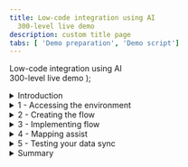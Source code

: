 ```yaml
---
title: Low-code integration using AI
  300-level live demo
description: custom title page
tabs: [ 'Demo preparation', 'Demo script']
---
```


  <span>
    Low-code integration using AI <br /> 300-level live demo
  </span> );

<span id="top"></span>

<details>
<summary>Introduction</summary>

<br/>

Data mapping is among the most important design steps in building an integration flow. This design-time task is usually the most tedious, time-consuming, complex, and error-prone because it requires deep understanding of all the data fields on the source and target systems. Building a successful data mapping also requires business analysis, domain expertise, and technical knowledge on both source and target systems.

<br/>

Our goal in creating Mapping Assist was to simplify and automate data mapping. And when coupled with the extensive list of pre-built, security rich connectors, it can accelerate the delivery of value to the business through integration.

<br/>

This demo uses AI and low-code integration to synchronize contact information between Salesforce and Insightly CRM. We will recognize and automatically match high confidence field matches and recommend and assist with matching other fields where there is lower confidence. The Mapping Assist capability learns from previously accepted matches to raise the confidence levels in the future.

<br/>

Using AI-assisted mapping, we can reduce errors and speed integration development.

<br/>

In the demo, we will execute the following steps: <br/>
•	Access the Cloud Pak for Integration environment and explore the capabilities <br/>
•	Create and implement an API-enabled flow to map the fields for 'contact' between Salesforce and Insightly CRM <br/>
•	Auto-map all fields wherever the matching confidence is higher than 80% <br/>
•	Process relevant and fine-grained field level suggestions that are provided when the confidence is between 30%-100% <br/>
•	Generate a data transformation when the field formats do not match <br/>
•	Execute the flow to see the results <br/>

<br/>

Let’s get started!

<br/>

(Demo slides [here](./Mapping-Assist-Opening-and-Closing-Slides.pptx))

<br/>

</details>

<details>
<summary>1 - Accessing the environment</summary>

<br/>

| **1.1** | **Log in to Cloud Pak for Integration** |
| :--- | :--- |
| **Actions** | Open Cloud Pak for Integration and click on **IBM provided credentials (admin only)** <br/><br/> Log in with your admin user and password |
| **Narration** | As businesses execute a digital transformation, every organization seeks to move faster than before. But going fast without the right approach, guided by real-world operational data, has caused 70% of digital transformations to fail. A new approach with automation and continuous improvement fed by AI algorithms is required. IBM Cloud Pak for Integration is a hybrid integration solution that provides an automated and closed-loop lifecycle across multiple styles of enterprise integration. With IBM Cloud Pak for Integration, companies can speed integration development, reduce costs and maintain enhanced security, governance and availability. Let’s see IBM Cloud Pak for Integration in action. Here I have a cloud version of the product on IBM Cloud. Let me log in. |
| **Screenshots** | <br/> ![](images/mapping-assist-1-1-1.png) <br/><br/> ![](images/mapping-assist-1-1-2.png) |

| **1.2** | **Cloud Pak for Integration home** |
| :--- | :--- |
| **Action** | Show the home page and click on **Integration Capabilities** |
| **Narration** | Welcome to IBM Cloud Pak for Integration! We’re now at the home screen showing all the capabilities of the Cloud Pak brought together in one place. Specialized integration capabilities — for API management, application integration, messaging and more — are built on top of powerful automation services. Let’s see the Integration Capabilities available in this Cloud Pak for Integration. |
| **Screenshot** | <br/> ![](images/mapping-assist-1-2-1.png) |

| **1.3** | **Cloud Pak for Integration home** |
| :--- | :--- |
| **Action** | Show the **Integration Capabilities** page and open the Designer (**ace-designer-demo**) |
| **Narration** | As you can see, through a single interface you are able to access all the integration capabilities your team needs, including API Management, Application Integration, Enterprise Messaging, Events, and High-Speed Transfer. <br/><br/> In this demo, we use the App Connect Designer mapping assist capability to speed the transformation of complex data formats used by cloud applications such as Salesforce and Insightly. Let’s open our App Connect Designer. |
| **Screenshot** | <br/> ![](images/mapping-assist-1-3-1.png) |

<br/>

**[Go to top](#top)**

</details>

<details>
<summary>2 - Creating the flow</summary>

<br/>

| **2.1** | **Create flows for an API** |
| :--- | :--- |
| **Actions** | Click **Create flows for an API** (1) <br/><br/> In the API title, replace Untitled API with **Contact API** (2) <br/><br/> In the model name, enter **Contact** and click on **Create model** (3) |
| **Narration** | Here we are in the designer tooling. This is where we can create all our API integration flows and manage our connectivity to our services and endpoints. As we begin, there is nothing here yet, so let’s build some integration logic. Let’s see how simple it is to create our flow for an API. First, we need to create a model for our contact. |
| **Screenshots** | <br/> ![](images/mapping-assist-2-1-1.png) <br/><br/> ![](images/mapping-assist-2-1-2.png) |

| **2.2** | **Create properties** |
| :--- | :--- |
| **Actions** | In the property name, enter **ID**, click **Add property** <br/><br/> Repeat the same steps to include **FirstName**, **LastName**, **Email**, **Address**, **Phone**, and **Mobile** (1) <br/><br/> Click on **Operations** (2) |
| **Narration** | Let's start by defining our properties. There will be an ID, First Name, Last Name, Email, Address, Phone and Mobile Phone. As you can see, we are developing our API based on a model.  It's completely model driven and we've just modeled our 'contact' object.  Next we'll design and implement the operation that is related to this contact model. |
| **Screenshot** | <br/> ![](images/mapping-assist-2-2-1.png) |

| **2.3** | **Create operation** |
| :--- | :--- |
| **Actions** | On the **Select an operation to add** combobox, select **Create Contact** (1) <br/><br/> Then, click **Implement flow** (2) |
| **Narration** | First, we select the 'Create Contact' operation. This operation syncs the data from Salesforce to Insightly CRM. Let's implement our API flow. |
| **Screenshot** | <br/> ![](images/mapping-assist-2-3-1.png) |

<br/>

**[Go to top](#top)**

</details>

<details>
<summary>3 - Implementing flow</summary>

<br/>

| **3.1** | **Adjust response** |
| :--- | :--- |
| **Actions** | Click on the **Response** node (1) <br/><br/> Enter **ID** in the *ID field (2), and select the request **ID** (3) object |
| **Narration** | Here we have our demo flow. In the designer flow editor, we can edit and change our flow. Before we start to create our flow, let's adjust the Response. Because we will not use the API response, we can have a really simple response. We just need to have a response ID. |
| **Screenshots** | <br/> ![](images/mapping-assist-3-0-1.png) <br/><br/> ![](images/mapping-assist-3-0-2.png) |

| **3.2** | **Retrieve contacts** |
| :--- | :--- |
| **Actions** | Click the **plus** icon (1) <br/><br/> Search for the **Salesforce** connector (2) <br/><br/> From your pre-configured Salesforce connector, select **Retrieve contacts** (3) <br/><br/> Select **Process 10 items from the collection** (4) |
| **Narration** | Our API will be really simple, it will retrieve the contacts from SalesForce and then for each contact that is retrieved we will sync the data to Insightly CRM. Let's include our pre-configured SalesForce connector, and select the retrieve contacts operation. |
| **Screenshots** | <br/> ![](images/mapping-assist-3-1-1.png) <br/><br/> ![](images/mapping-assist-3-1-2.png) <br/><br/> ![](images/mapping-assist-3-1-3.png) |

| **3.3** | **'For each' statement** |
| :--- | :--- |
| **Actions** | Click the **plus** icon (1) <br/><br/> Then, open the **Toolbox** tab (2) and select the **For each** statement (3) <br/><br/> Enter **Contacts** in the *Select the collection of items to process* field (4), and select the **Salesforce Contacts** object (5) |
| **Narration** | Now, we need to add a 'for each' statement, because we need to retrieve all the contacts from SalesForce and for each contact we need to create this contact in the Insightly CRM. We select the SalesForce contacts object as the object to be processed. |
| **Screenshots** | <br/> ![](images/mapping-assist-3-2-1.png) <br/><br/> ![](images/mapping-assist-3-2-2.png) <br/><br/> ![](images/mapping-assist-3-2-3.png) |

| **3.4** | **Create contacts** |
| :--- | :--- |
| **Actions** | On the For each loop, click the **plus** icon (1) <br/><br/> On the Applications tab, search for the **Insightly** connector (2) and select the **Create contact** (3) operation |
| **Narration** | Now we are configuring our flow to connect to the Insightly CRM. Our Insightly account is pre-configured, so we select the Create Contact operation, and mapping assist feature will start to work on background to generate some suggestions for us to populate the target field in Insightly. |
| **Screenshots** | <br/> ![](images/mapping-assist-3-3-1.png) <br/><br/> ![](images/mapping-assist-3-3-2.png) <br/><br/> ![](images/mapping-assist-3-3-3.png) |

<br/>

**[Go to top](#top)**

</details>

<details>
<summary>4 - Mapping assist</summary>

<br/>

| **4.1** | **View suggestions** |
| :--- | :--- |
| **Action** | Show the Mapping Assist suggestions (1) and click **View suggestions** (2) |
| **Narration** | In the node, you can manually define the map between SalesForce and Insightly fields. However, this is difficult because there are lots of fields and the products might use different field names for the same objects. With Mapping Assist, you don't need to type all of these mapping. Let's use AI to simplify our work!  Once the Insightly Create Contact node is added, mapping suggestions are generated and the best possible matches (top suggestions) are presented which can be automatically inserted into fields with a single click. These top suggestions have an 80% (or higher) accuracy rate, and the count (22 suggestions) identifies the total number of fields that will be populated with mappings. |
| **Screenshot** | <br/> ![](images/mapping-assist-4-1-1.png) |

| **4.2** | **Apply suggestions** |
| :--- | :--- |
| **Action** | Show the Mapping Assist suggestions (1) and click **Apply suggestions** (2) |
| **Narration** | By clicking on 'View suggestions,' all suggestions with a confidence score of above 80% are automatically displayed into the Insightly Create Contact node. Note there are suggestions for simple fields as well as more complex nested fields. Mapping Assist uses a pre-trained AI algorithm to provide intelligent, customized data map suggestions. From this interface, we can clear the suggestions, or we can accept and apply the suggestions. |
| **Screenshot** | <br/> ![](images/mapping-assist-4-2-1.png) |

| **4.3** | **Adjust other suggestions** |
| :--- | :--- |
| **Actions** | Click on the **Other address postcode** field (1) <br/><br/> Select the **Other Zip/Postal Code** mapping suggestion (2) <br/><br/> Note: If you have any other field (e.g., date of birth) that is not mapped to the *For each* element (orange icon), replace it to use the *For each* element |
| **Narration** | These 22 suggestions are the fields where the matching confidence is higher than 80%. So mapping assist in the background evaluates this confidence level and only fills the fields that are higher than 80%. But there are also other suggestions for the other fields. And we can see these suggestions too. For example, let's see the field 'Other address postcode.' When we click on the field, we can see a suggestion to map to 'Other Zip/Post Code' from the Salesforce Contact object, with confidence lower than 80% It has a confidence level of 72%. Let's accept this mapping.  In our next run this will be remembered by mapping assist, and it will show for you as one of the top suggestions. To improve accuracy in future mappings, Mapping Assist collects and stores the mapping data in an internal database by tracking your mapping history of flows that are started. For example, as you mapped Other address postcode to Other Zip/Post Code, this mapping is remembered and Mapping Assist suggests it in future flow mappings with a 100% confidence rating and it will be mapped any time a user chooses to Insert Suggestions. |
| **Screenshot** | <br/> ![](images/mapping-assist-4-3-1.png) |

| **4.4** | **Generate a transformation** |
| :--- | :--- |
| **Actions** | On the *Assistant name* field, click on the **Assistant's Name** mapping and select **Generate transformation** (1) <br/><br/> On the *Generate transformation* dialog, enter **John Lennon** as the first source name and enter **J. Lennon** under *'Assistant name' examples (target)* <br/><br/> Repeat the same steps to include four more assistants' names using the same transformation format (e.g., **Paul McCartney**, **P. McCartney**; **George Harrison**, **G. Harrison**; **Ringo Starr**, **R. Starr**; **Pete Best**, **P. Best** (2) br/><br/> Click **Generate transformation** (3) <br/><br/> Click **Insert transformation** (4) <br/><br/> Click **Done** (5) |
| **Narration** | If a text field is populated with a single mapping from a top suggestion or from the Suggested mappings list, but the data format of the 'source' mapping does not match the data format of the 'target' field that is populated, you can generate a JSONata expression to define how the source data should be presented in the target application. Let's explore it with the 'Assistant's Name' field. We just need to select Generate transformation. The Generate transformation panel opens with five blank source and corresponding target fields that you can use for mapping data formats. We just need to provide at least five examples of source and target formats to show the preferred format for the target field. Great! Using Cloud Pak for Integration and the Mapping Assist capability, we were able to easily create a data sync between two CRM solutions without any code. |
| **Screenshots** | <br/> ![](images/mapping-assist-4-4-1.png) <br/><br/> ![](images/mapping-assist-4-4-2.png) <br/><br/> ![](images/mapping-assist-4-4-3.png) |

<br/>

**[Go to top](#top)**

</details>

<details>
<summary>5 - Testing your data sync</summary>

<br/>

| **5.1** | **Checking the target contacts** |
| :--- | :--- |
| **Actions** | Open your **Insightly** home page (1) <br/><br/> Open the **Contacts** view (2) <br/><br/> Check that there are only **21** pre-created contacts and **no** Babara Levy contact (3) |
| **Narration** | Before we test our data sync flow, let's check the contacts that we have available in our target contacts. Let's open our pre-created Insightly CRM account and see the available contacts before we execute the flow. As you can see, we only have 21 pre-created contacts, and we don't have a contact named Babara Levy. After the test of our flow, we should have more 2 or 3 new contacts here, and Babara Levy should be one of our contacts. |
| **Screenshots** | <br/> ![](images/mapping-assist-5-1-1.png) <br/><br/> ![](images/mapping-assist-5-1-2.png) |

| **5.2** | **Testing the API** |
| :--- | :--- |
| **Actions** | Go back to the Cloud Pak for Integration App Connect Designer page <br/><br/> Start your flow (1) <br/><br/> Open the **Test** tab (2) <br/><br/> Click on **POST /Contact** (3) <br/><br/> Open the **Try it** tab (4) <br/><br/> Scroll down to see the body field, and click **Generate** (5) to create some dummy body content <br/><br/> Click on **Send** (6), and you should see a **201 Created** response in the Response field (7) |
| **Narration** | It is time to test our data sync. First, we need to start our flow. Now that the flow is started, let's test it. Because our flow is not using any parameters from the API request to filter the Salesforce Contacts retrieve, you can use any body content to invoke our flow. Great, our data sync was executed. |
| **Screenshots** | <br/> ![](images/mapping-assist-5-2-1.png) <br/><br/> ![](images/mapping-assist-5-2-2.png) <br/><br/> ![](images/mapping-assist-5-2-3.png) |

| **5.3** | **Checking the data sync** |
| :--- | :--- |
| **Actions** | Go back to the **Insightly Contacts** page <br/><br/> Refresh the **Contacts** page (1) <br/><br/> Explore the new contacts (without the sample_data tags) (2) <br/><br/> Click on any contact (e.g., Babara Levy) (3), and show the new format of the assistant's name based on the function that we defined in the flow (4) |
| **Narration** | Now, let's check our new contacts. We should have at least two new contacts. These new contacts are the contacts with Assistant's Name. Because the other contacts do not have the Assistant's name, our transformation function will fail, so the data will not be exported because we are not handling empty Assistant in our function. In a real scenario, we can easily do it.  Let's refresh the contacts page, and voila, here are our new contacts. Let's check the contact to see the new Assistant's name format. Great! Everything works as expected. |
| **Screenshots** | <br/> ![](images/mapping-assist-5-3-1.png) <br/><br/> ![](images/mapping-assist-5-3-2.png) <br/><br/> ![](images/mapping-assist-5-3-3.png) |

<br/>

**[Go to top](#top)**

</details>

<details>
<summary>Summary</summary>

<br/>

As we mentioned in the beginning, data mapping is difficult, time-consuming, and error-prone. In this demo, we showed how AI powered mapping assist can alleviate these issues. We can auto-map all fields wherever the matching confidence is higher than 80%, and we can also process relevant and fine-grained field level suggestions that are provided when the confidence is between 30%-100%. Note that Mapping Assist learns from these previously selected mappings and will show these as top suggestions when a similar source and target mapping is attempted in the future. We also generated a data transformation by providing examples of source and target data when fields do not have the same format. AI is used to determine the pattern and generate the transformation.

<br/>

Using AI powered mapping assist reduces development time and eliminates errors.

<br/>

(Demo slides [here](./Mapping-Assist-Opening-and-Closing-Slides.pptx))

<br/>

**[Go to top](#place1)**

</details>
